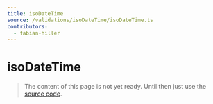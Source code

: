 ```yaml
---
title: isoDateTime
source: /validations/isoDateTime/isoDateTime.ts
contributors:
  - fabian-hiller
---
```


# isoDateTime

> The content of this page is not yet ready. Until then just use the [source code](https://github.com/fabian-hiller/valibot/blob/main/library/src/validations/isoDateTime/isoDateTime.ts).
